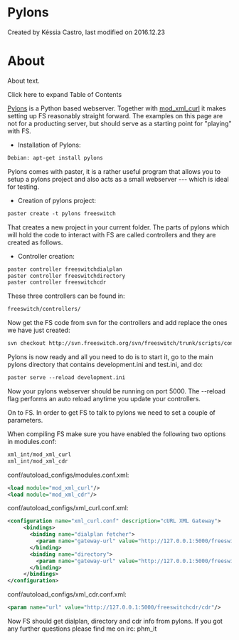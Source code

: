 
# Pylons 

 Created by  Késsia Castro, last modified on 2016.12.23

# About

About text.

Click here to expand Table of Contents

[Pylons](http://pylonshq.com/) is a Python based webserver. Together with [mod\_xml\_curl](../Modules/mod_xml_curl_1049001.mdx) it makes setting up FS reasonably straight forward. The examples on this page are not for a producting server, but should serve as a starting point for "playing" with FS.

* Installation of Pylons:

```xml
Debian: apt-get install pylons
```

Pylons comes with paster, it is a rather useful program that allows you to setup a pylons project and also acts as a small webserver --- which is ideal for testing.

* Creation of pylons project:

```xml
paster create -t pylons freeswitch
```

That creates a new project in your current folder. The parts of pylons which will hold the code to interact with FS are called controllers and they are created as follows.

* Controller creation:

```xml
paster controller freeswitchdialplan
paster controller freeswitchdirectory
paster controller freeswitchcdr
```

These three controllers can be found in:

```xml
freeswitch/controllers/
```

Now get the FS code from svn for the controllers and add replace the ones we have just created:

```xml
svn checkout http://svn.freeswitch.org/svn/freeswitch/trunk/scripts/contrib/Phil/pylons/
```

Pylons is now ready and all you need to do is to start it, go to the main pylons directory that contains development.ini and test.ini, and do:

```xml
paster serve --reload development.ini
```

Now your pylons webserver should be running on port 5000\. The --reload flag performs an auto reload anytime you update your controllers.

On to FS. In order to get FS to talk to pylons we need to set a couple of parameters.

  
When compiling FS make sure you have enabled the following two options in modules.conf:

```xml
xml_int/mod_xml_curl
xml_int/mod_xml_cdr
```

conf/autoload\_configs/modules.conf.xml:

```xml
<load module="mod_xml_curl"/>
<load module="mod_xml_cdr"/>
```

conf/autoload\_configs/xml\_curl.conf.xml:

```xml
<configuration name="xml_curl.conf" description="cURL XML Gateway">
     <bindings>
       <binding name="dialplan fetcher">
         <param name="gateway-url" value="http://127.0.0.1:5000/freeswitchdialplan/dialplan" bindings="dialplan"/>
       </binding>
       <binding name="directory">
         <param name="gateway-url" value="http://127.0.0.1:5000/freeswitchdirectory/directory" bindings="directory"/>
       </binding>
     </bindings>
</configuration>
```

conf/autoload\_configs/xml\_cdr.conf.xml:

```xml
<param name="url" value="http://127.0.0.1:5000/freeswitchcdr/cdr"/>
```

  
Now FS should get dialplan, directory and cdr info from pylons. If you got any further questions please find me on irc: phm\_it



